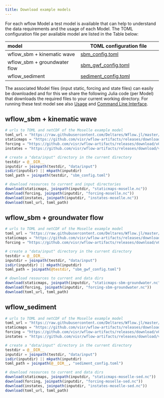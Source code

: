 ```yaml
---
title: Download example models
---
```


For each wflow Model a test model is available that can help to understand the data
requirements and the usage of each Model. The TOML configuration file per available model are
listed in the Table below:

|  model  | TOML configuration file |
|:--------------- | ------------------|
| wflow\_sbm + kinematic wave | [sbm_config.toml](https://raw.githubusercontent.com/Deltares/Wflow.jl/master/Wflow/test/sbm_config.toml) |
| wflow\_sbm + groundwater flow | [sbm\_gwf\_config.toml](https://raw.githubusercontent.com/Deltares/Wflow.jl/master/Wflow/test/sbm_gwf_config.toml) |
| wflow_sediment | [sediment_config.toml](https://raw.githubusercontent.com/Deltares/Wflow.jl/master/Wflow/test/sediment_config.toml) |

The associated Model files (input static, forcing and state files) can easily be downloaded and
for this we share the following Julia code (per Model) that downloads the required files to
your current working directory. For running these test model see also [Usage](./running_wflow.qmd#running-a-simulation)
and [Command Line Interface](./running_wflow.qmd#using-the-command-line-interface).

## wflow\_sbm + kinematic wave
```julia
# urls to TOML and netCDF of the Moselle example model
toml_url = "https://raw.githubusercontent.com/Deltares/Wflow.jl/master/Wflow/test/sbm_config.toml"
staticmaps = "https://github.com/visr/wflow-artifacts/releases/download/v0.3.1/staticmaps-moselle.nc"
forcing = "https://github.com/visr/wflow-artifacts/releases/download/v0.2.6/forcing-moselle.nc"
instates = "https://github.com/visr/wflow-artifacts/releases/download/v0.3.1/instates-moselle.nc"

# create a "data/input" directory in the current directory
testdir = @__DIR__
inputdir = joinpath(testdir, "data/input")
isdir(inputdir) || mkpath(inputdir)
toml_path = joinpath(testdir, "sbm_config.toml")

# download resources to current and input directories
download(staticmaps, joinpath(inputdir, "staticmaps-moselle.nc"))
download(forcing, joinpath(inputdir, "forcing-moselle.nc"))
download(instates, joinpath(inputdir, "instates-moselle.nc"))
download(toml_url, toml_path)
```

## wflow\_sbm + groundwater flow
```julia
# urls to TOML and netCDF of the Moselle example model
toml_url = "https://raw.githubusercontent.com/Deltares/Wflow.jl/master/Wflow/test/sbm_gwf_config.toml"
staticmaps = "https://github.com/visr/wflow-artifacts/releases/download/v0.2.3/staticmaps-sbm-groundwater.nc"
forcing = "https://github.com/visr/wflow-artifacts/releases/download/v0.2.1/forcing-sbm-groundwater.nc"

# create a "data/input" directory in the current directory
testdir = @__DIR__
inputdir = joinpath(testdir, "data/input")
isdir(inputdir) || mkpath(inputdir)
toml_path = joinpath(@testdir, "sbm_gwf_config.toml")

# download resources to current and data dirs
download(staticmaps, joinpath(inputdir, "staticmaps-sbm-groundwater.nc"))
download(forcing, joinpath(inputdir, "forcing-sbm-groundwater.nc"))
download(toml_url, toml_path)
```

## wflow\_sediment
```julia
# urls to TOML and netCDF of the Moselle example model
toml_url = "https://raw.githubusercontent.com/Deltares/Wflow.jl/master/Wflow/test/sediment_config.toml"
staticmaps = "https://github.com/visr/wflow-artifacts/releases/download/v0.3.0/staticmaps-moselle-sed.nc"
forcing = "https://github.com/visr/wflow-artifacts/releases/download/v0.2.3/forcing-moselle-sed.nc"
instates = "https://github.com/visr/wflow-artifacts/releases/download/v0.3.0/instates-moselle-sed.nc"

# create a "data/input" directory in the current directory
testdir = @__DIR__
inputdir = joinpath(testdir, "data/input")
isdir(inputdir) || mkpath(inputdir)
toml_path = joinpath(@__DIR__, "sediment_config.toml")

# download resources to current and data dirs
download(staticmaps, joinpath(inputdir, "staticmaps-moselle-sed.nc"))
download(forcing, joinpath(inputdir, "forcing-moselle-sed.nc"))
download(instates, joinpath(inputdir, "instates-moselle-sed.nc"))
download(toml_url, toml_path)
```
